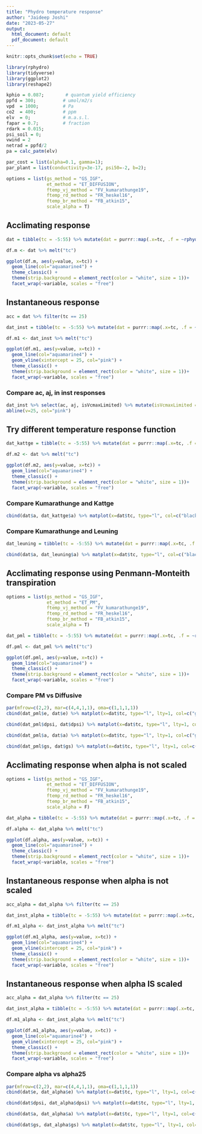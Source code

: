```yaml
---
title: "Phydro temperature response"
author: "Jaideep Joshi"
date: "2023-05-27"
output:
  html_document: default
  pdf_document: default
---
```


```r
knitr::opts_chunk$set(echo = TRUE)
```


```r
library(rphydro)
library(tidyverse)
library(ggplot2)
library(reshape2)
```

```r
kphio = 0.087;        # quantum yield efficiency
ppfd = 300;          # umol/m2/s
vpd  = 1000;         # Pa
co2  = 400;          # ppm
elv  = 0;            # m.a.s.l.
fapar = 0.7;         # fraction
rdark = 0.015;
psi_soil = 0;
vwind = 2
netrad = ppfd/2
pa = calc_patm(elv)

par_cost = list(alpha=0.1, gamma=1);
par_plant = list(conductivity=3e-17, psi50=-2, b=2);

options = list(gs_method = "GS_IGF", 
               et_method = "ET_DIFFUSION",
               ftemp_vj_method = "FV_kumarathunge19",
               ftemp_rd_method = "FR_heskel16",
               ftemp_br_method = "FB_atkin15",
               scale_alpha = T)

```

## Acclimating response

```r
dat = tibble(tc = -5:55) %>% mutate(dat = purrr::map(.x=tc, .f = ~rphydro_analytical(.x, .x, ppfd, netrad, vpd, co2, pa, fapar, kphio, psi_soil, rdark, vwind, par_plant, par_cost, options))) %>% unnest_wider(dat)
```

```r
df.m <- dat %>% melt("tc")

ggplot(df.m, aes(y=value, x=tc)) + 
  geom_line(col="aquamarine4") + 
  theme_classic() +
  theme(strip.background = element_rect(color = "white", size = 1))+
  facet_wrap(~variable, scales = "free")

```

## Instantaneous response

```r
acc = dat %>% filter(tc == 25)

dat_inst = tibble(tc = -5:55) %>% mutate(dat = purrr::map(.x=tc, .f = ~rphydro_instantaneous_analytical(acc$vcmax25, acc$jmax25, .x, .x, ppfd, netrad, vpd, co2, pa, fapar, kphio, psi_soil, rdark, vwind, par_plant, par_cost, options))) %>% unnest_wider(dat)

df.m1 <- dat_inst %>% melt("tc")

ggplot(df.m1, aes(y=value, x=tc)) + 
  geom_line(col="aquamarine4") + 
  geom_vline(xintercept = 25, col="pink") + 
  theme_classic() +
  theme(strip.background = element_rect(color = "white", size = 1))+
  facet_wrap(~variable, scales = "free")

```


### Compare ac, aj, in inst responses

```r
dat_inst %>% select(ac, aj, isVcmaxLimited) %>% mutate(isVcmaxLimited = isVcmaxLimited*5) %>%  matplot(x=dat_inst$tc, type="l", lty=1, col=c("green4", "yellow3", "black"))
abline(v=25, col="pink")
```

## Try different temperature response function


```r
dat_kattge = tibble(tc = -5:55) %>% mutate(dat = purrr::map(.x=tc, .f = ~rphydro_analytical(.x, .x, ppfd, netrad, vpd, co2, pa, fapar, kphio, psi_soil, rdark, vwind, par_plant, par_cost, list_modify(options, ftemp_vj_method = "FV_kattge07") ))) %>% unnest_wider(dat)
```

```r
df.m2 <- dat %>% melt("tc")

ggplot(df.m2, aes(y=value, x=tc)) + 
  geom_line(col="aquamarine4") + 
  theme_classic() +
  theme(strip.background = element_rect(color = "white", size = 1))+
  facet_wrap(~variable, scales = "free")

```

### Compare Kumarathunge and Kattge


```r
cbind(dat$a, dat_kattge$a) %>% matplot(x=dat$tc, type="l", col=c("black", "cyan3"), lty=1, lwd=c(2,1))
```




### Compare Kumarathunge and Leuning


```r
dat_leuning = tibble(tc = -5:55) %>% mutate(dat = purrr::map(.x=tc, .f = ~rphydro_analytical(.x, .x, ppfd, netrad, vpd, co2, pa, fapar, kphio, psi_soil, rdark, vwind, par_plant, par_cost, list_modify(options, ftemp_vj_method = "FV_leuning02") ))) %>% unnest_wider(dat)
```


```r
cbind(dat$a, dat_leuning$a) %>% matplot(x=dat$tc, type="l", col=c("black", "cyan3"), lty=1, lwd=c(2,1))
```


## Acclimating response using Penmann-Monteith transpiration


```r
options = list(gs_method = "GS_IGF", 
               et_method = "ET_PM",
               ftemp_vj_method = "FV_kumarathunge19",
               ftemp_rd_method = "FR_heskel16",
               ftemp_br_method = "FB_atkin15",
               scale_alpha = T)

dat_pml = tibble(tc = -5:55) %>% mutate(dat = purrr::map(.x=tc, .f = ~rphydro_analytical(.x, .x, ppfd, netrad, vpd, co2, pa, fapar, kphio, psi_soil, rdark, vwind, par_plant, par_cost, list_modify(options, ftemp_vj_method = "FV_kattge07") ))) %>% unnest_wider(dat)
```

```r
df.pml <- dat_pml %>% melt("tc")

ggplot(df.pml, aes(y=value, x=tc)) + 
  geom_line(col="aquamarine4") + 
  theme_classic() +
  theme(strip.background = element_rect(color = "white", size = 1))+
  facet_wrap(~variable, scales = "free")

```

### Compare PM vs Diffusive 

```r
par(mfrow=c(2,2), mar=c(4,4,1,1), oma=c(1,1,1,1))
cbind(dat_pml$e, dat$e) %>% matplot(x=dat$tc, type="l", lty=1, col=c("green4", "cyan3"), ylab="e", xlab="T")

cbind(dat_pml$dpsi, dat$dpsi) %>% matplot(x=dat$tc, type="l", lty=1, col=c("green4", "cyan3"), ylab="dpsi", xlab="T")

cbind(dat_pml$a, dat$a) %>% matplot(x=dat$tc, type="l", lty=1, col=c("green4", "cyan3"), ylab="a", xlab="T")

cbind(dat_pml$gs, dat$gs) %>% matplot(x=dat$tc, type="l", lty=1, col=c("green4", "cyan3"), ylab="gs", xlab="T")

```



## Acclimating response when alpha is not scaled


```r
options = list(gs_method = "GS_IGF", 
               et_method = "ET_DIFFUSION",
               ftemp_vj_method = "FV_kumarathunge19",
               ftemp_rd_method = "FR_heskel16",
               ftemp_br_method = "FB_atkin15",
               scale_alpha = F)

dat_alpha = tibble(tc = -5:55) %>% mutate(dat = purrr::map(.x=tc, .f = ~rphydro_analytical(.x, .x, ppfd, netrad, vpd, co2, pa, fapar, kphio, psi_soil, rdark, vwind, par_plant, par_cost, options ))) %>% unnest_wider(dat)

df.alpha <- dat_alpha %>% melt("tc")

ggplot(df.alpha, aes(y=value, x=tc)) + 
  geom_line(col="aquamarine4") + 
  theme_classic() +
  theme(strip.background = element_rect(color = "white", size = 1))+
  facet_wrap(~variable, scales = "free")
```

## Instantaneous response when alpha is not scaled

```r
acc_alpha = dat_alpha %>% filter(tc == 25)

dat_inst_alpha = tibble(tc = -5:55) %>% mutate(dat = purrr::map(.x=tc, .f = ~rphydro_instantaneous_analytical(acc_alpha$vcmax25, acc_alpha$jmax25, .x, .x, ppfd, netrad, vpd, co2, pa, fapar, kphio, psi_soil, rdark, vwind, par_plant, par_cost, options))) %>% unnest_wider(dat)

df.m1_alpha <- dat_inst_alpha %>% melt("tc")

ggplot(df.m1_alpha, aes(y=value, x=tc)) + 
  geom_line(col="aquamarine4") + 
  geom_vline(xintercept = 25, col="pink") + 
  theme_classic() +
  theme(strip.background = element_rect(color = "white", size = 1))+
  facet_wrap(~variable, scales = "free")

```

## Instantaneous response when alpha IS scaled

```r
acc_alpha = dat_alpha %>% filter(tc == 25)

dat_inst_alpha = tibble(tc = -5:55) %>% mutate(dat = purrr::map(.x=tc, .f = ~rphydro_instantaneous_analytical(acc_alpha$vcmax25, acc_alpha$jmax25, .x, .x, ppfd, netrad, vpd, co2, pa, fapar, kphio, psi_soil, rdark, vwind, par_plant, par_cost, options %>% list_modify(scale_alpha=T)))) %>% unnest_wider(dat)

df.m1_alpha <- dat_inst_alpha %>% melt("tc")

ggplot(df.m1_alpha, aes(y=value, x=tc)) + 
  geom_line(col="aquamarine4") + 
  geom_vline(xintercept = 25, col="pink") + 
  theme_classic() +
  theme(strip.background = element_rect(color = "white", size = 1))+
  facet_wrap(~variable, scales = "free")

```

### Compare alpha vs alpha25 

```r
par(mfrow=c(2,2), mar=c(4,4,1,1), oma=c(1,1,1,1))
cbind(dat$e, dat_alpha$e) %>% matplot(x=dat$tc, type="l", lty=1, col=c("green4", "cyan3"), ylab="e", xlab="T")

cbind(dat$dpsi, dat_alpha$dpsi) %>% matplot(x=dat$tc, type="l", lty=1, col=c("green4", "cyan3"), ylab="dpsi", xlab="T")

cbind(dat$a, dat_alpha$a) %>% matplot(x=dat$tc, type="l", lty=1, col=c("green4", "cyan3"), ylab="a", xlab="T")

cbind(dat$gs, dat_alpha$gs) %>% matplot(x=dat$tc, type="l", lty=1, col=c("green4", "cyan3"), ylab="gs", xlab="T")

```